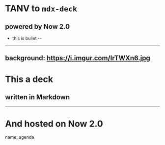 # TANV to `mdx-deck`
## powered by Now 2.0
- this is bullet
--
---
background: https://i.imgur.com/IrTWXn6.jpg
---
# This a deck
## written in Markdown
---
# And hosted on Now 2.0
name: agenda
